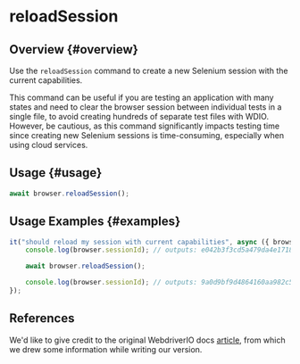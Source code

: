 # reloadSession

## Overview {#overview}

Use the `reloadSession` command to create a new Selenium session with the current capabilities.

This command can be useful if you are testing an application with many states and need to clear the browser session between individual tests in a single file, to avoid creating hundreds of separate test files with WDIO. However, be cautious, as this command significantly impacts testing time since creating new Selenium sessions is time-consuming, especially when using cloud services.

## Usage {#usage}

```javascript
await browser.reloadSession();
```

## Usage Examples {#examples}

```javascript
it("should reload my session with current capabilities", async ({ browser }) => {
    console.log(browser.sessionId); // outputs: e042b3f3cd5a479da4e171825e96e655

    await browser.reloadSession();

    console.log(browser.sessionId); // outputs: 9a0d9bf9d4864160aa982c50cf18a573
});
```

## References

We'd like to give credit to the original WebdriverIO docs [article](https://webdriver.io/docs/api/browser/reloadSession), from which we drew some information while writing our version.
